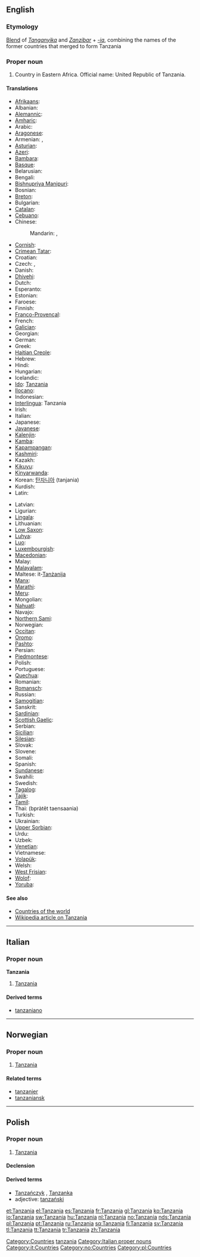 {{also|Tanzánia}}
==English==
{{wikipedia}}

===Etymology===
[[blend|Blend]] of ''[[w:Tanganyika|Tanganyika]]'' and ''[[w:Zanzibar|Zanzibar]]'' + ''[[-ia]]'', combining the names of the former countries that merged to form Tanzania

===Proper noun===
{{en-proper noun}}

# Country in Eastern Africa. Official name: United Republic of Tanzania.

====Translations====
{{trans-top|United Republic of Tanzania}}
* [[Afrikaans]]: {{t|af|Tanzanië|xs=Afrikaans}}
* Albanian: {{t+|sq|Tanzania|xs=Albanian}}
* [[Alemannic]]: {{tø|gsw|Tansania}}
* [[Amharic]]: {{t|am|ታንዛኒያ|sc=Ethi|xs=Amharic}}
* Arabic: {{Arab|[[تنزانيا]]}} {{f}}
* [[Aragonese]]: {{t-|an|Tanzania|f|xs=Aragonese}}
* Armenian: {{t|hy|Թանզանիա|tr=T'anzania}}, {{t-|hy|Տանզանիա|tr=Tanzania}}
* [[Asturian]]: {{t-|ast|República Xunida de Tanzania|f|xs=Asturian}}
* [[Azeri]]: {{t|az|Tanzaniya|xs=Azeri}}
* [[Bambara]]: {{tø|bm|Tanzania}}
* [[Basque]]: {{t-|eu|Tanzania|xs=Basque}}
* Belarusian: {{tø|be|Танзанія|f}}
* Bengali: {{t|bn|তানজানিয়া|sc=Beng|xs=Bengali}}
* [[Bishnupriya Manipuri]]: {{tø|bpy|তাঞ্জানিয়া}}
* Bosnian: {{t-|bs|Tanzanija|f}}
* [[Breton]]: {{t-|br|Tanzania|xs=Breton}}
* Bulgarian: {{t|bg|Танзания|f}}
* [[Catalan]]: {{t|ca|Tanzània|f}}
* [[Cebuano]]: {{tø|ceb|Tanzania}}
* Chinese:
*: Mandarin: {{t-|cmn|坦桑尼亞|sc=Hani}}, {{t-|cmn|坦桑尼亚|tr=Tǎnsāngníyà|sc=Hani}}
* [[Cornish]]: {{t-|kw|Tanzania|xs=Cornish}}
* [[Crimean Tatar]]: {{tø|crh|Tanzaniya|xs=Crimean Tatar}}
* Croatian: {{t+|hr|Tanzanija|f}}
* Czech: {{t-|cs|Tanzanie|f}}, {{t-|cs|Tanzánie|f}}
* Danish: {{t-|da|Tanzania}}
* [[Dhivehi]]: {{tø|dv|ޓެންޒޭނިއާ}}
* Dutch: {{t+|nl|Tanzania}}
* Esperanto: {{t-|eo|Tanzanio|xs=Esperanto}}
* Estonian: {{t|et|Tansaania}}
* Faroese: {{t-|fo|Tansania|xs=Faroese}}
* Finnish: {{t+|fi|Tansania}}
* [[Franco-Provençal]]: {{tø|frp|Tanzanie|f}}
* French: {{t+|fr|Tanzanie|f}}
* [[Galician]]: {{t+|gl|Tanzania|f|xs=Galician}}
* Georgian: {{t|ka|ტანზანია|tr=tanzania|sc=Geor|xs=Georgian}}
* German: {{t+|de|Tansania|n}}
* Greek: {{t+|el|Τανζανία|f}}
* [[Haitian Creole]]: {{tø|ht|Tanzani|xs=Haitian Creole}}
* Hebrew: {{t|he|טנזניה|f}}
* Hindi: {{t|hi|तंज़ानिया|xs=Hindi}}
* Hungarian: {{t+|hu|Tanzánia}}
* Icelandic: {{t+|is|Tansanía}}
* [[Ido]]: [[Tanzania]]
* [[Ilocano]]: {{tø|ilo|Tanzania}}
* Indonesian: {{t-|id|Tanzania|xs=Indonesian}}
* [[Interlingua]]: Tanzania
* Irish: {{t|ga|An Tansáin|xs=Irish}}
* Italian: {{t-|it|Tanzania|f}}
* Japanese: {{t+|ja|タンザニア|tr=Tanzania}}
* [[Javanese]]: {{tø|jv|Tanzania}}
* [[Kalenjin]]: {{tø|kln|Tanzania}}
* [[Kamba]]: {{tø|kam|Tanzania}}
* [[Kapampangan]]: {{tø|pam|Tanzania}}
* [[Kashmiri]]: {{t-|ks|टंजानिया|sc=Deva|xs=Kashmiri}}
* Kazakh: {{t-|kk|Танзания|sc=Cyrl|xs=Kazakh}}
* [[Kikuyu]]: {{tø|ki|Tanzania}}
* [[Kinyarwanda]]: {{t|rw|Tanzaniya|xs=Kinyarwanda}}
* Korean: [[탄자니아]] (tanjania)
* Kurdish: {{t+|ku|Tanzanya}}
* Latin: {{t-|la|Tanzania|f}}
{{trans-mid}}
* Latvian: {{t-|lv|Tanzānija|xs=Latvian}}
* Ligurian: {{tø|lij|Tanzania}}
* [[Lingala]]: {{tø|ln|Tanzania}}
* Lithuanian: {{t+|lt|Tanzanija|xs=Lithuanian}}
* [[Low Saxon]]: {{tø|nds|Tansania}}
* [[Luhya]]: {{tø|luy|Tanzania}}
* [[Luo]]: {{tø|luo|Tanzania}}
* [[Luxembourgish]]: {{t-|lb|Tansania|xs=Luxembourgish}}
* [[Macedonian]]: {{t|mk|Танзанија|f|tr=Tanzánija}}
* Malay: {{t-|ms|Tanzania|xs=Malay}}
* [[Malayalam]]: {{t|ml|ടാന്സാനിയ|sc=Mlym|xs=Malayalam}}
* Maltese: it-[[Tanżanija]] {{f}}
* [[Manx]]: {{t-|gv|Tanzania|xs=Manx}}
* [[Marathi]]: {{t|mr|टांझानिया|sc=Deva|xs=Marathi}}
* [[Meru]]: {{tø|mer|Tanzania}}
* Mongolian: {{t|mn|Танзани|sc=Cyrl|xs=Mongolian}}
* [[Nahuatl]]: {{t|nah|Tanzantlān|xs=Nahuatl}}
* Navajo: {{tø|nv|Tʼanzanííya}}
* [[Northern Sami]]: {{tø|se|Tanzánia}}
* Norwegian: {{t+|no|Tanzania}}
* [[Occitan]]: {{t-|oc|Tanzania|f|xs=Occitan}}
* [[Oromo]]: {{tø|om|Tanzania}}
* [[Pashto]]: {{ps-Arab|[[تانزانيه]]}}
* Persian: {{fa-Arab|[[تانزانیا]]}}
* [[Piedmontese]]: {{tø|pms|Tanzanìa|f}}
* Polish: {{t+|pl|Tanzania|f}}
* Portuguese: {{t|pt|Tanzânia|f}}
* [[Quechua]]: {{t|qu|Tansanya|xs=Quechua}}
* Romanian: {{t-|ro|Tanzania|f}}
* [[Romansch]]: {{tø|rm|Tansania|f}}
* Russian: {{t|ru|Танзания|f}}
* [[Samogitian]]: {{tø|bat-smg|Tanzanėjė}}
* Sanskrit: {{tø|sa|टंजानिया}}
* [[Sardinian]]: {{tø|sc|Tanzània|f}}
* [[Scottish Gaelic]]: {{t|gd|Tansainìa|xs=Scottish Gaelic}}
* Serbian: {{t|sr|Танзанија|tr=Tanzanija|sc=Cyrl}}
* [[Sicilian]]: {{tø|scn|Tanzania|f}}
* [[Silesian]]: {{tø|szl|Tanzańijo}}
* Slovak: {{t-|sk|Tanzánia|f}}
* Slovene: {{t+|sl|Tanzanija|f}}
* Somali: {{tø|so|Tansaaniya}}
* Spanish: {{t+|es|Tanzania|f}}
* [[Sundanese]]: {{tø|su|Tanzania}}
* Swahili: {{t+|sw|Tanzania|xs=Swahili}}
* Swedish: {{t+|sv|Tanzania}}
* [[Tagalog]]: {{t+|tl|Tanzania|xs=Tagalog}}
* [[Tajik]]: {{t|tg|Танзания|sc=Cyrl|xs=Tajik}}
* [[Tamil]]: {{t|ta|தான்சானியா|xs=Tamil}}
* Thai: {{Thai|[[ประเทศแทนซาเนีย]]}} (bpràtêt taensaania)
* Turkish: {{t+|tr|Tanzanya}}
* Ukrainian: {{t|uk|Танзанія|f|xs=Ukrainian}}
* [[Upper Sorbian]]: {{tø|hsb|Tansania|f}}
* Urdu: {{ur-Arab|[[تنزانیہ]]}}
* Uzbek: {{t-|uz|Tanzaniya|xs=Uzbek}}
* [[Venetian]]: {{tø|vec|Tanzania|f}}
* Vietnamese: {{t-|vi|Tanzania|xs=Vietnamese}}
* [[Volapük]]: {{tø|vo|Tansanän}}
* Welsh: {{t-|cy|Tanzania|xs=Welsh}}
* [[West Frisian]]: {{t-|fy|Tanzania|xs=West Frisian}}
* [[Wolof]]: {{tø|wo|Tansani}}
* [[Yoruba]]: {{tø|yo|Tanzania}}
{{trans-bottom}}

====See also====
* [[Appendix:Countries of the world|Countries of the world]]
* [[w:Tanzania|Wikipedia article on Tanzania]]

[[Category:Countries]]
[[Category:English blends|tanzania]]

----

==Italian==
{{wikipedia|lang=it}}

===Proper noun===
'''Tanzania''' {{f}}

# [[#English|Tanzania]]

====Derived terms====
* [[tanzaniano]]

[[Category:Italian proper nouns]]
[[Category:it:Countries]]

----

==Norwegian==

===Proper noun===
{{infl|no|proper noun}}

# [[#English|Tanzania]]

====Related terms====
* [[tanzanier]]
* [[tanzaniansk]]

[[Category:no:Countries]]

----

==Polish==

===Proper noun===
{{infl|pl|proper noun|g=f}}

# [[#English|Tanzania]]

====Declension====
{{pl-decl-noun-sing
|Tanzania
|Tanzanii
|Tanzanii
|Tanzanię
|Tanzanią
|Tanzanii
|Tanzanio
}}

====Derived terms====
* [[Tanzańczyk]] {{m}}, [[Tanzanka]] {{f}}
* adjective: [[tanzański]]

[[Category:pl:Countries]]

[[et:Tanzania]]
[[el:Tanzania]]
[[es:Tanzania]]
[[fr:Tanzania]]
[[gl:Tanzania]]
[[ko:Tanzania]]
[[io:Tanzania]]
[[sw:Tanzania]]
[[hu:Tanzania]]
[[nl:Tanzania]]
[[no:Tanzania]]
[[nds:Tanzania]]
[[pl:Tanzania]]
[[pt:Tanzania]]
[[ru:Tanzania]]
[[sq:Tanzania]]
[[fi:Tanzania]]
[[sv:Tanzania]]
[[tl:Tanzania]]
[[tt:Tanzania]]
[[tr:Tanzania]]
[[zh:Tanzania]]